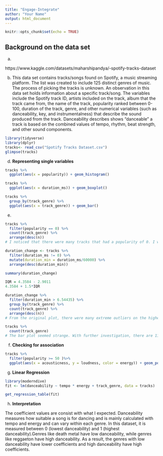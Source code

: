 ```yaml
---
title: "Engage-Integrate"
author: "Your Name"
output: html_document
---
```


```r
knitr::opts_chunk$set(echo = TRUE)
```

## Background on the data set

a)

https://www.kaggle.com/datasets/maharshipandya/-spotify-tracks-dataset

b) 
This data set contains tracks/songs found on Spotify, a music streaming platform. The list was created to include 125 distinct genres of music. The process of picking the tracks is unknown. An observation in this data set holds information about a specific track/song. The variables include the Spotify track ID, artists included on the track, album that the track came from, the name of the track, popularity ranked between 0-100, duration of the track, genre, and other numerical variables (such as danceability, key, and instrumentalness) that describe the sound produced from the track. Danceability describes shows "danceable" a track is based on the combined values of tempo, rhythm, beat strength, and other sound components. 



```r
library(tidyverse)
library(dplyr)
tracks<- read_csv("Spotify Tracks Dataset.csv")
glimpse(tracks)
```

d) **Representing single variables**

```r
tracks %>% 
  ggplot(aes(x = popularity)) + geom_histogram()

```

```r
tracks %>% 
  ggplot(aes(x = duration_ms)) + geom_boxplot()
```

```r
tracks %>% 
  group_by(track_genre) %>% 
  ggplot(aes(x = track_genre)) + geom_bar()
```

e) 
```r
tracks %>% 
  filter(popularity == 0) %>% 
  count(track_genre) %>% 
  arrange(desc(n))
# I noticed that there were many tracks that had a popularity of 0. I wanted to investigate the genres in this category to see if there was a correlation or pattern. Jazz, Iranian, and Romance were the genres with the highest number of tracks with a popularity of 0. 
```
```r
duration_change <- tracks %>%
  filter(duration_ms != 0) %>% 
  mutate(duration_min = duration_ms/60000) %>% 
  arrange(desc(duration_min))

summary(duration_change)

IQR = 4.3584 - 2.9011
4.3584 + 1.5*IQR

duration_change %>% 
  filter(duration_min > 6.54435) %>% 
  group_by(track_genre) %>% 
  count(track_genre) %>% 
  arrange(desc(n))
# From the original plot, there were many extreme outliers on the higher end that I wanted to investigate. I wanted to see if there was a correlation between the genre and the presented outliers. To do this, I calculated the range of the greater outliers and applied that to the data set. The most common genres found in this set are minimal-techno, detroit-techno, and chicago-house. I also converted the duration to minutes so it would be easier for me to understand. 
```

```r
tracks %>% 
  count(track_genre)
# The bar plot seemed strange. With further investigation, there are 114 genres and 1000 tracks for each genre. This explains the shape/distribution of the plot.
```

f) **Checking for association**

```r
tracks %>% 
  filter(popularity >= 50 )%>% 
  ggplot(aes(x = acousticness, y = loudness, color = energy)) + geom_point(alpha = 0.1)
```


g) **Linear Regression**

```r
library(moderndive)
fit <- lm(danceability ~ tempo * energy + track_genre, data = tracks)

get_regression_table(fit)

```

h) **Interpretation**

The coefficient values are consist with what I expected. Danceability measures how suitable a song is for dancing and is mainly calculated with tempo and energy and can vary within each genre. In this dataset, it is measured between 0 (lowest danceability) and 1 (highest danceability).Genres like death metal have low danceability, while genres like reggaeton have high danceability. As a result, the genres with low danceability have lower coefficients and high danceability have high coefficients.
